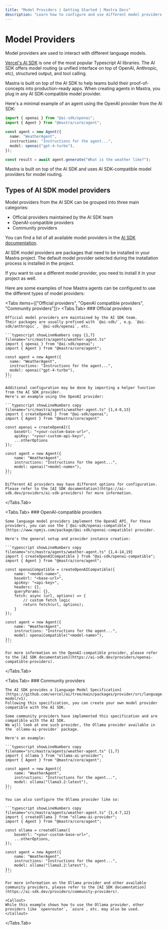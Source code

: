 ```yaml
---
title: "Model Providers | Getting Started | Mastra Docs"
description: "Learn how to configure and use different model providers with Mastra."
---
```



# Model Providers

Model providers are used to interact with different language models.

[Vercel's AI SDK](https://sdk.vercel.ai) is one of the most popular Typescript AI libraries.
The AI SDK offers model routing (a unified interface on top of OpenAI, Anthropic, etc), structured output, and tool calling.

Mastra is built on top of the AI SDK to help teams build their proof-of-concepts into production-ready apps.
When creating agents in Mastra, you plug in any AI SDK-compatible model provider.

Here's a minimal example of an agent using the OpenAI provider from the AI SDK:

```typescript showLineNumbers copy {1,7} filename="src/mastra/agents/weather-agent.ts"
import { openai } from "@ai-sdk/openai";
import { Agent } from "@mastra/core/agent";

const agent = new Agent({
  name: "WeatherAgent",
  instructions: "Instructions for the agent...",
  model: openai("gpt-4-turbo"),
});

const result = await agent.generate("What is the weather like?");
```

<Callout>
Mastra is built on top of the AI SDK and uses AI SDK-compatible model providers for model routing.
</Callout>

## Types of AI SDK model providers

Model providers from the AI SDK can be grouped into three main categories:

- Official providers maintained by the AI SDK team
- OpenAI-compatible providers
- Community providers

You can find a list of all available model providers in the [AI SDK documentation](https://ai-sdk.dev/providers/ai-sdk-providers).

<Callout>
AI SDK model providers are packages that need to be installed in your Mastra project.
The default model provider selected during the installation process is installed in the project.

If you want to use a different model provider, you need to install it in your project as well.
</Callout>

Here are some examples of how Mastra agents can be configured to use the different types of model providers:

<Tabs items={["Official providers", "OpenAI compatible providers", "Community providers"]}>
  <Tabs.Tab>
    ### Official providers

    Official model providers are maintained by the AI SDK team.
    Their packages are usually prefixed with `@ai-sdk/`, e.g. `@ai-sdk/anthropic`, `@ai-sdk/openai`, etc.

    ```typescript showLineNumbers copy {1,7} filename="src/mastra/agents/weather-agent.ts"
    import { openai } from "@ai-sdk/openai";
    import { Agent } from "@mastra/core/agent";

    const agent = new Agent({
      name: "WeatherAgent",
      instructions: "Instructions for the agent...",
      model: openai("gpt-4-turbo"),
    });
    ```

    Additional configuration may be done by importing a helper function from the AI SDK provider.
    Here's an example using the OpenAI provider:

    ```typescript showLineNumbers copy filename="src/mastra/agents/weather-agent.ts" {1,4-8,13}
    import { createOpenAI } from "@ai-sdk/openai";
    import { Agent } from "@mastra/core/agent"

    const openai = createOpenAI({
        baseUrl: "<your-custom-base-url>",
        apiKey: "<your-custom-api-key>",
        ...otherOptions
    });

    const agent = new Agent({
        name: "WeatherAgent",
        instructions: "Instructions for the agent...",
        model: openai("<model-name>"),
    });
    ```

    Different AI providers may have different options for configuration. Please refer to the [AI SDK documentation](https://ai-sdk.dev/providers/ai-sdk-providers) for more information.
  </Tabs.Tab>

  <Tabs.Tab>
    ### OpenAI-compatible providers

    Some language model providers implement the OpenAI API. For these providers, you can use the [`@ai-sdk/openai-compatible`](https://www.npmjs.com/package/@ai-sdk/openai-compatible) provider.

    Here's the general setup and provider instance creation:

    ```typescript showLineNumbers copy filename="src/mastra/agents/weather-agent.ts" {1,4-14,19}
    import { createOpenAICompatible } from "@ai-sdk/openai-compatible";
    import { Agent } from "@mastra/core/agent";

    const openaiCompatible = createOpenAICompatible({
        name: "<model-name>",
        baseUrl: "<base-url>",
        apiKey: "<api-key>",
        headers: {},
        queryParams: {},
        fetch: async (url, options) => {
            // custom fetch logic
            return fetch(url, options);
        }
    });

    const agent = new Agent({
        name: "WeatherAgent",
        instructions: "Instructions for the agent...",
        model: openaiCompatible("<model-name>"),
    });
    ```

    For more information on the OpenAI-compatible provider, please refer to the [AI SDK documentation](https://ai-sdk.dev/providers/openai-compatible-providers).
    
  </Tabs.Tab>

  <Tabs.Tab>
    ### Community providers

    The AI SDK provides a [Language Model Specification](https://github.com/vercel/ai/tree/main/packages/provider/src/language-model/v1).
    Following this specification, you can create your own model provider compatible with the AI SDK.

    Some community providers have implemented this specification and are compatible with the AI SDK.
    We will look at one such provider, the Ollama provider available in the `ollama-ai-provider` package.

    Here's an example:

    ```typescript showLineNumbers copy filename="src/mastra/agents/weather-agent.ts" {1,7}
    import { ollama } from "ollama-ai-provider";
    import { Agent } from "@mastra/core/agent";

    const agent = new Agent({
        name: "WeatherAgent",
        instructions: "Instructions for the agent...",
        model: ollama("llama3.2:latest"),
    });
    ```

    You can also configure the Ollama provider like so:

    ```typescript showLineNumbers copy filename="src/mastra/agents/weather-agent.ts" {1,4-7,12}
    import { createOllama } from "ollama-ai-provider";
    import { Agent } from "@mastra/core/agent";

    const ollama = createOllama({
        baseUrl: "<your-custom-base-url>",
        ...otherOptions,
    });

    const agent = new Agent({
        name: "WeatherAgent",
        instructions: "Instructions for the agent...",
        model: ollama("llama3.2:latest"),
    });
    ```

    For more information on the Ollama provider and other available community providers, please refer to the [AI SDK documentation](https://ai-sdk.dev/providers/community-providers).

    <Callout>
    While this example shows how to use the Ollama provider, other providers like `openrouter`, `azure`, etc. may also be used.
    </Callout>
  </Tabs.Tab>
</Tabs>
